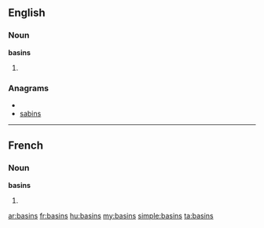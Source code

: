 ==English==

===Noun===
'''basins'''

# {{plural of|[[basin]]}}

===Anagrams===
* {{alphagram|abinss}}
* [[sabins#English|sabins]]

----

==French==

===Noun===
'''basins''' {{m}}

# {{plural of|[[basin]]|lang=fr}}

[[ar:basins]]
[[fr:basins]]
[[hu:basins]]
[[my:basins]]
[[simple:basins]]
[[ta:basins]]